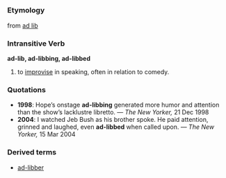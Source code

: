 =={{en}}==
===Etymology===
from [[ad lib]]
===Intransitive Verb===
'''ad-lib, ad-libbing, ad-libbed'''
# to [[improvise]] in speaking, often in relation to comedy.
===Quotations===
*'''1998''': Hope’s onstage '''ad-libbing''' generated more humor and attention than the show’s lacklustre libretto. &mdash; ''The New Yorker,'' 21 Dec 1998
*'''2004''': I watched Jeb Bush as his brother spoke. He paid attention, grinned and laughed, even '''ad-libbed''' when called upon. &mdash; ''The New Yorker,'' 15 Mar 2004
===Derived terms===
*[[ad-libber]]